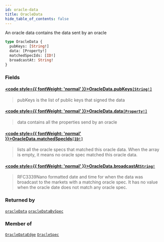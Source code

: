 ```yaml
---
id: oracle-data
title: OracleData
hide_table_of_contents: false
---
```








An oracle data contains the data sent by an oracle

```graphql
type OracleData {
  pubKeys: [String!]
  data: [Property!]
  matchedSpecIds: [ID!]
  broadcastAt: String!
}
```


### Fields

#### [<code style={{ fontWeight: 'normal' }}>OracleData.<b>pubKeys</b></code>](#)<Bullet />[`[String!]`](/docs/testnet/graphql/scalars/string) <Badge class="secondary" text="list"/> <Badge class="secondary" text="scalar"/>
> pubKeys is the list of public keys that signed the data
> 

#### [<code style={{ fontWeight: 'normal' }}>OracleData.<b>data</b></code>](#)<Bullet />[`[Property!]`](/docs/testnet/graphql/objects/property) <Badge class="secondary" text="list"/> <Badge class="secondary" text="object"/>
> data contains all the properties send by an oracle
> 

#### [<code style={{ fontWeight: 'normal' }}>OracleData.<b>matchedSpecIds</b></code>](#)<Bullet />[`[ID!]`](/docs/testnet/graphql/scalars/id) <Badge class="secondary" text="list"/> <Badge class="secondary" text="scalar"/>
> lists all the oracle specs that matched this oracle data.
When the array is empty, it means no oracle spec matched this oracle data.
> 

#### [<code style={{ fontWeight: 'normal' }}>OracleData.<b>broadcastAt</b></code>](#)<Bullet />[`String!`](/docs/testnet/graphql/scalars/string) <Badge class="secondary" text="non-null"/> <Badge class="secondary" text="scalar"/>
> RFC3339Nano formatted date and time for when the data was broadcast to the markets
with a matching oracle spec.
It has no value when the oracle date does not match any oracle spec.
> 



### Returned by

[`oracleData`](/docs/testnet/graphql/queries/oracle-data)  <Badge class="secondary" text="query"/><Bullet />[`oracleDataBySpec`](/docs/testnet/graphql/queries/oracle-data-by-spec)  <Badge class="secondary" text="query"/>

### Member of

[`OracleDataEdge`](/docs/testnet/graphql/objects/oracle-data-edge)  <Badge class="secondary" text="object"/><Bullet />[`OracleSpec`](/docs/testnet/graphql/objects/oracle-spec)  <Badge class="secondary" text="object"/>



